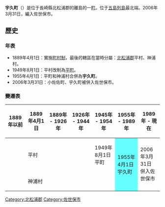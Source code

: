 {{日本町村 (廢除)|
自治體名=宇久|
町村=町|
町村章=|
日文原名=宇久町|
平假名=うくまち|
羅馬字拼音=Uku-machi|
廢除時間=2006年3月31日|
廢除理由=編入合併|
廢除時處置=[[小佐佐町|小佐佐町]]、'''宇久町'''→[[佐世保市|佐世保市]]|
現在自治體=佐世保市|
都道府縣=長崎縣|
支廳=|
郡=北松浦郡|
郡連結= |
編號=42384-0|
面積=26.40|
邊界未定=|
人口=3,239|
統計時間=2005年10月1日|
自治體=|
樹=|
花=|
其他象徵物=|
其他象徵=|
郵遞區號=857-4901|
所在地=北松浦郡宇久町平鄉2581-5|
電話號碼=959-57-3111|
外部連結=http://www.city.sasebo.nagasaki.jp/uku/Content/asp/default.html|
經度=|
緯度=|
地圖=
}}
'''宇久町'''（{{jpn|j=宇久町|hg=うくまち|rm=Uku machi|f=y}}）是位于長崎縣北松浦郡的離島的一[[町|町]]。位于[[五島列島|五島列島]]最北端。2006年3月31日，編入佐世保市。

==歷史==
===年表===
* 1889年4月1日：實施[[町村制|町村制]]，最後的轄區在當時分屬：[[北松浦郡|北松浦郡]]平村、神浦村。
* 1949年8月1日：平村改制為[[平町|平町]]。
* 1955年4月1日：平町和神浦村合併為'''宇久町'''。
* 2006年3月31日：小佐佐町、宇久町被併入佐世保市。

===變遷表===
{| class="wikitable" style="font-size:x-small"
! 1889年以前
! 1889年4月1日
! 1889年 - 1926年
! colspan="2" | 1926年 - 1944年
! 1945年 - 1954年
! 1955年 - 1989年
! 1989年 - 現在
! 現在
|-
|
| colspan=4 | 平村
| 1949年8月1日<br />平町
| rowspan=2 style="background-color:#6ff;" | 1955年4月1日<br />宇久町
| rowspan=2 colspan=2 | 2006年3月31日<br />併入佐世保市
|-
|
| colspan=5 | 神浦村
|}

{{長崎縣}}{{Authority control}}

[[Category:北松浦郡|Category:北松浦郡]]
[[Category:佐世保市|Category:佐世保市]]
